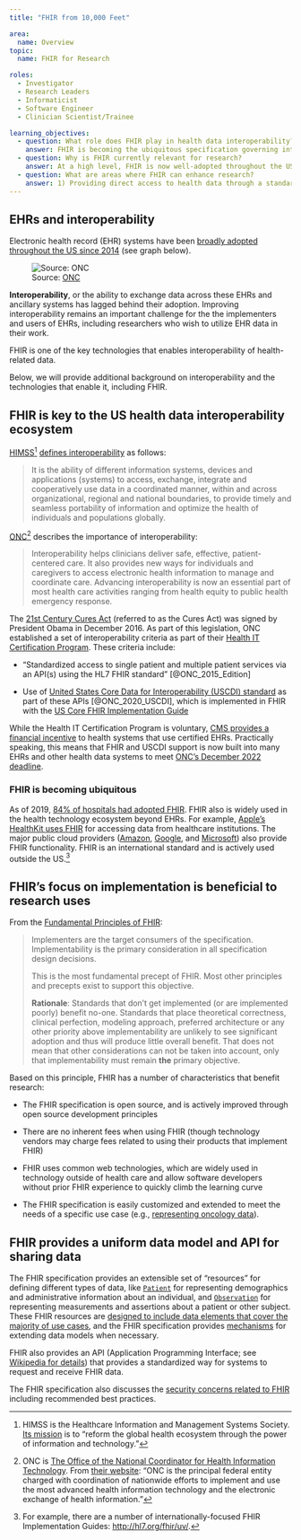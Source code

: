 ```yaml
---
title: "FHIR from 10,000 Feet"

area:
  name: Overview
topic:
  name: FHIR for Research

roles:
  - Investigator
  - Research Leaders
  - Informaticist
  - Software Engineer
  - Clinician Scientist/Trainee

learning_objectives:
  - question: What role does FHIR play in health data interoperability?
    answer: FHIR is becoming the ubiquitous specification governing interoperability of health systems. This is driven both by regulation in the US, and by FHIR's pragmatic implementation-first approach.
  - question: Why is FHIR currently relevant for research?
    answer: At a high level, FHIR is now well-adopted throughout the US healthcare system thanks to ONC and CMS rules. FHIR's openness, active development with an implementer-first approach, and extensibility make it a flexible tool for research.
  - question: What are areas where FHIR can enhance research?
    answer: 1) Providing direct access to health data through a standardized API that would otherwise have to be accessed with one-off analyst work, or through a more complex workflow.<br><br>2) Defining a data model for research that can be implemented using existing FHIR resources and API endpoints.
---
```


## EHRs and interoperability

Electronic health record (EHR) systems have been [broadly adopted throughout the US since 2014](https://www.healthit.gov/data/quickstats/national-trends-hospital-and-physician-adoption-electronic-health-records) (see graph below).

![Source: [ONC](https://www.healthit.gov/data/quickstats/national-trends-hospital-and-physician-adoption-electronic-health-records)](images/ehr_adoption.png){#fig-ehr-adoption fig-alt="Graph showing trend in hospital and physician EHR adoption form 2008 to 2021. Adoption is between 10 and 20% in 2008, rising to >70% in 2014."}

**Interoperability**, or the ability to exchange data across these EHRs and ancillary systems has lagged behind their adoption. Improving interoperability remains an important challenge for the the implementers and users of EHRs, including researchers who wish to utilize EHR data in their work.

FHIR is one of the key technologies that enables interoperability of health-related data.

Below, we will provide additional background on interoperability and the technologies that enable it, including FHIR.

## FHIR is key to the US health data interoperability ecosystem

[HIMSS](https://www.himss.org/resources/interoperability-healthcare)[^1] [defines interoperability](https://www.himss.org/resources/interoperability-healthcare) as follows:

[^1]: HIMSS is the Healthcare Information and Management Systems Society. [Its mission](https://www.himss.org/who-we-are) is to "reform the global health ecosystem through the power of information and technology."

> It is the ability of different information systems, devices and applications (systems) to access, exchange, integrate and cooperatively use data in a coordinated manner, within and across organizational, regional and national boundaries, to provide timely and seamless portability of information and optimize the health of individuals and populations globally.

[ONC](https://www.healthit.gov/topic/interoperability)[^2] describes the importance of interoperability:

[^2]: ONC is [The Office of the National Coordinator for Health Information Technology](https://www.healthit.gov/topic/interoperability). From [their website](https://www.healthit.gov/topic/about-onc): "ONC is the principal federal entity charged with coordination of nationwide efforts to implement and use the most advanced health information technology and the electronic exchange of health information."

> Interoperability helps clinicians deliver safe, effective, patient-centered care. It also provides new ways for individuals and caregivers to access electronic health information to manage and coordinate care. Advancing interoperability is now an essential part of most health care activities ranging from health equity to public health emergency response.

The [21st Century Cures Act](https://www.nih.gov/research-training/medical-research-initiatives/cures) (referred to as the Cures Act) was signed by President Obama in December 2016. As part of this legislation, ONC established a set of interoperability criteria as part of their [Health IT Certification Program](https://www.healthit.gov/topic/certification-ehrs/certification-health-it). These criteria include:

-   "Standardized access to single patient and multiple patient services via an API(s) using the HL7 FHIR standard" [@ONC_2015_Edition]

-   Use of [United States Core Data for Interoperability (USCDI) standard](https://www.healthit.gov/isa/united-states-core-data-interoperability-uscdi) as part of these APIs [@ONC_2020_USCDI], which is implemented in FHIR with the [US Core FHIR Implementation Guide](https://www.hl7.org/fhir/us/core/)

While the Health IT Certification Program is voluntary, [CMS provides a financial incentive](https://www.cms.gov/Regulations-and-Guidance/Legislation/EHRIncentivePrograms/Certification) to health systems that use certified EHRs. Practically speaking, this means that FHIR and USCDI support is now built into many EHRs and other health data systems to meet [ONC's December 2022 deadline](https://www.healthit.gov/sites/default/files/2022-08/Highlighted_Regulatory_Dates_All.pdf).

### FHIR is becoming ubiquitous

As of 2019, [84% of hospitals had adopted FHIR](https://www.healthit.gov/buzz-blog/health-it/the-heat-is-on-us-caught-fhir-in-2019). FHIR also is widely used in the health technology ecosystem beyond EHRs. For example, [Apple's HealthKit uses FHIR](https://developer.apple.com/documentation/healthkit/samples/accessing_health_records) for accessing data from healthcare institutions. The major public cloud providers ([Amazon](https://aws.amazon.com/healthlake/), [Google](https://cloud.google.com/healthcare-api/docs/concepts/fhir), and [Microsoft](https://azure.microsoft.com/en-us/products/health-data-services)) also provide FHIR functionality. FHIR is an international standard and is actively used outside the US.[^3]

[^3]: For example, there are a number of internationally-focused FHIR Implementation Guides: <http://hl7.org/fhir/uv/>.

## FHIR's focus on implementation is beneficial to research uses

From the [Fundamental Principles of FHIR](https://confluence.hl7.org/display/FHIR/Fundamental+Principles+of+FHIR):

> Implementers are the target consumers of the specification. Implementability is the primary consideration in all specification design decisions. 
>
> This is the most fundamental precept of FHIR. Most other principles and precepts exist to support this objective. 
>
> **Rationale**: Standards that don't get implemented (or are implemented poorly) benefit no-one. Standards that place theoretical correctness, clinical perfection, modeling approach, preferred architecture or any other priority above implementability are unlikely to see significant adoption and thus will produce little overall benefit. That does not mean that other considerations can not be taken into account, only that implementability must remain **the** primary objective.

Based on this principle, FHIR has a number of characteristics that benefit research:

-   The FHIR specification is open source, and is actively improved through open source development principles

-   There are no inherent fees when using FHIR (though technology vendors may charge fees related to using their products that implement FHIR)

-   FHIR uses common web technologies, which are widely used in technology outside of health care and allow software developers without prior FHIR experience to quickly climb the learning curve

-   The FHIR specification is easily customized and extended to meet the needs of a specific use case (e.g., [representing oncology data](https://hl7.org/fhir/us/mcode/)).

## FHIR provides a uniform data model and API for sharing data

The FHIR specification provides an extensible set of "resources" for defining different types of data, like [`Patient`](https://www.hl7.org/fhir/patient.html) for representing demographics and administrative information about an individual, and [`Observation`](https://www.hl7.org/fhir/observation.html) for representing measurements and assertions about a patient or other subject. These FHIR resources are [designed to include data elements that cover the majority of use cases](http://www.healthintersections.com.au/?p=1924), and the FHIR specification provides [mechanisms](https://www.hl7.org/fhir/extensibility.html) for extending data models when necessary.

FHIR also provides an API (Application Programming Interface; see [Wikipedia for details](https://en.wikipedia.org/wiki/API)) that provides a standardized way for systems to request and receive FHIR data.

The FHIR specification also discusses the [security concerns related to FHIR](https://www.hl7.org/fhir/security.html) including recommended best practices.
